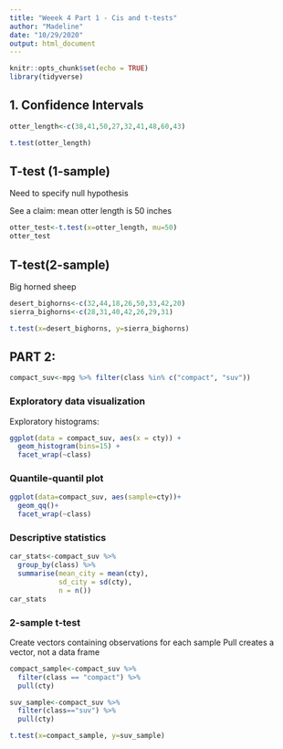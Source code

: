 ```yaml
---
title: "Weeek 4 Part 1 - Cis and t-tests"
author: "Madeline"
date: "10/29/2020"
output: html_document
---
```


```r
knitr::opts_chunk$set(echo = TRUE)
library(tidyverse)
```

## 1. Confidence Intervals 

```r
otter_length<-c(38,41,50,27,32,41,48,60,43)

t.test(otter_length)
```

## T-test (1-sample)

Need to specify null hypothesis

See a claim: mean otter length is 50 inches

```r
otter_test<-t.test(x=otter_length, mu=50)
otter_test
```

## T-test(2-sample)

Big horned sheep

```r
desert_bighorns<-c(32,44,18,26,50,33,42,20)
sierra_bighorns<-c(28,31,40,42,26,29,31)

t.test(x=desert_bighorns, y=sierra_bighorns)
```
## PART 2: 

```r
compact_suv<-mpg %>% filter(class %in% c("compact", "suv"))
```

### Exploratory data visualization

Exploratory histograms:
```r
ggplot(data = compact_suv, aes(x = cty)) +
  geom_histogram(bins=15) +
  facet_wrap(~class)
```


### Quantile-quantil plot
```r
ggplot(data=compact_suv, aes(sample=cty))+
  geom_qq()+
  facet_wrap(~class)
```


### Descriptive statistics

```r
car_stats<-compact_suv %>% 
  group_by(class) %>% 
  summarise(mean_city = mean(cty),
            sd_city = sd(cty),
            n = n())
car_stats
```


### 2-sample t-test

Create vectors containing observations for each sample
Pull creates a vector, not a data frame
```r
compact_sample<-compact_suv %>% 
  filter(class == "compact") %>% 
  pull(cty)

suv_sample<-compact_suv %>% 
  filter(class=="suv") %>% 
  pull(cty)

t.test(x=compact_sample, y=suv_sample)
```






